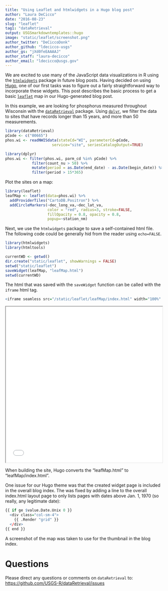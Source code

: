 ```yaml
---
title: "Using Leaflet and htmlwidgets in a Hugo blog post"
author: "Laura DeCicco"
date: "2016-08-23"
slug: "leaflet"
tag1: "dataRetrieval"
output: USGSmarkdowntemplates::hugo
image: "static/leaflet/screenshot.png"
author_twitter: "DeCiccoDonk"
author_github: "ldecicco-usgs"
author_gs: "jXd0feEAAAAJ"
author_staff: "laura-decicco"
author_email: "ldecicco@usgs.gov"
---
```


We are excited to use many of the JavaScript data visualizations in R using the [`htmlwidgets`](http://www.htmlwidgets.org/) package in future blog posts. Having decided on using [Hugo](https://gohugo.io/), one of our first tasks was to figure out a fairly straightforward way to incorporate these widgets. This post describes the basic process to get a basic [`leaflet`](https://cran.r-project.org/package=leaflet)  map in our Hugo-generated blog post.

In this example, we are looking for phosphorus measured throughout Wisconsin with the [`dataRetrieval`](https://cran.r-project.org/package=dataRetrieval) package. Using [`dplyr`](https://cran.r-project.org/package=dplyr), we filter the data to sites that have records longer than 15 years, and more than 50 measurements.

```r
library(dataRetrieval)
pCode <- c("00665")
phos.wi <- readNWISdata(stateCd="WI", parameterCd=pCode,
                     service="site", seriesCatalogOutput=TRUE)

library(dplyr)
phos.wi <- filter(phos.wi, parm_cd %in% pCode) %>%
            filter(count_nu > 50) %>%
            mutate(period = as.Date(end_date) - as.Date(begin_date)) %>%
            filter(period > 15*365)
```


Plot the sites on a map:

```r
library(leaflet)
leafMap <- leaflet(data=phos.wi) %>% 
  addProviderTiles("CartoDB.Positron") %>%
  addCircleMarkers(~dec_long_va,~dec_lat_va,
                   color = "red", radius=3, stroke=FALSE,
                   fillOpacity = 0.8, opacity = 0.8,
                   popup=~station_nm)

```

Next, we use the `htmlwidgets` package to save a self-contained html file. The following code could be generally hid from the reader using `echo=FALSE`. 


```r
library(htmlwidgets)
library(htmltools)

currentWD <- getwd()
dir.create("static/leaflet", showWarnings = FALSE)
setwd("static/leaflet")
saveWidget(leafMap, "leafMap.html")
setwd(currentWD)

```


The html that was saved with the `saveWidget` function can be called with the `iframe` html tag. 

```r
<iframe seamless src="/static/leaflet/leafMap/index.html" width="100%" height="500"></iframe>
```

<iframe seamless src="/static/leaflet/leafMap/index.html" width="100%" height="500"></iframe>

When building the site, Hugo converts the "leafMap.html" to "leafMap/index.html". 

One issue for our Hugo theme was that the created widget page is included in the overall blog index. The was fixed by adding a line to the overall index.html layout page to only lists pages with dates above Jan. 1, 1970 (so really, any legitimate date):

```r
{{ if ge $value.Date.Unix 0 }}
  <div class="col-sm-4">
    {{ .Render "grid" }}
  </div>
{{ end }}

```

A screenshot of the map was taken to use for the thumbnail in the blog index.

# Questions

Please direct any questions or comments on `dataRetrieval` to:
[https://github.com/USGS-R/dataRetrieval/issues](https://github.com/USGS-R/dataRetrieval/issues)